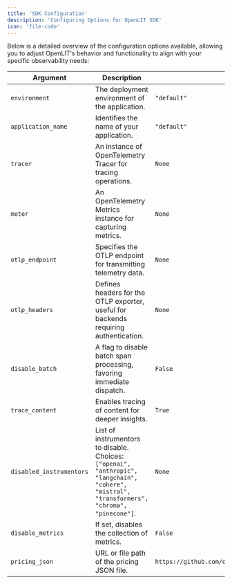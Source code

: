 ```yaml
---
title: 'SDK Configuration'
description: 'Configuring Options for OpenLIT SDK'
icon: 'file-code'
---
```


Below is a detailed overview of the configuration options available, allowing you to adjust OpenLIT's behavior and functionality to align with your specific observability needs:

| Argument                | Description                                                                                   | Default Value  | Required |
|-------------------------|-----------------------------------------------------------------------------------------------|----------------|----------|
| `environment`           | The deployment environment of the application.                                                | `"default"`    |    Yes   |
| `application_name`      | Identifies the name of your application.                                                      | `"default"`    |    Yes   |
| `tracer`                | An instance of OpenTelemetry Tracer for tracing operations.                                   | `None`         |    No    |
| `meter`                 | An OpenTelemetry Metrics instance for capturing metrics.                                      | `None`         |    No    |
| `otlp_endpoint`         | Specifies the OTLP endpoint for transmitting telemetry data.                                  | `None`         |    No    |
| `otlp_headers`          | Defines headers for the OTLP exporter, useful for backends requiring authentication.          | `None`         |    No    |
| `disable_batch`         | A flag to disable batch span processing, favoring immediate dispatch.                         | `False`        |    No    |
| `trace_content`         | Enables tracing of content for deeper insights.                                               | `True`         |    No    |
| `disabled_instrumentors`| List of instrumentors to disable. Choices: `["openai", "anthropic", "langchain", "cohere", "mistral", "transformers", "chroma", "pinecone"]`. | `None` |    No    |
| `disable_metrics`       | If set, disables the collection of metrics.                                                   | `False`        |    No    |
| `pricing_json`          | URL or file path of the pricing JSON file.                                             | `https://github.com/openlit/openlit/blob/main/assets/pricing.json`        |    No    |